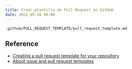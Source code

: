 ```yaml
---
title: Crear plantilla de Pull Request en GitHub
date: 2022-05-26 08:00
---
```


```
.github/PULL_REQUEST_TEMPLATE/pull_request_template.md
```







## Reference

* [Creating a pull request template for your repository](https://docs.github.com/en/communities/using-templates-to-encourage-useful-issues-and-pull-requests/creating-a-pull-request-template-for-your-repository)
* [About issue and pull request templates](https://docs.github.com/en/communities/using-templates-to-encourage-useful-issues-and-pull-requests/about-issue-and-pull-request-templates)